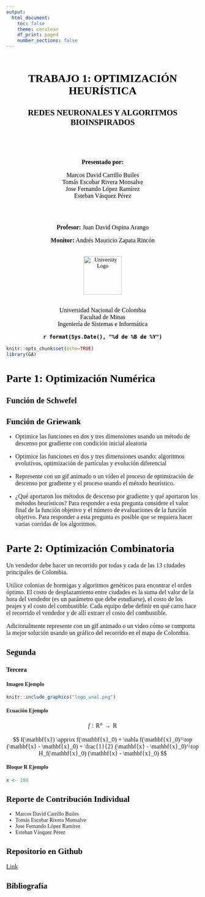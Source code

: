 ```yaml
---
output: 
  html_document:
    toc: false
    theme: cerulean
    df_print: paged
    number_sections: false
---
```

<div style="text-align: center; color: black; margin-top: 60px;">

<h1>TRABAJO 1: OPTIMIZACIÓN HEURÍSTICA</h1>
<h2>REDES NEURONALES Y ALGORITMOS BIOINSPIRADOS</h2>
<br><br><br>
<p><strong>Presentado por:</strong></p>
<p>Marcos David Carrillo Builes<br> Tomás Escobar Rivera Monsalve<br> Jose Fernando López Ramírez <br> Esteban Vásquez Pérez</p>
<br><br>
<p><strong>Profesor:</strong> Juan David Ospina Arango</p>
<p><strong>Monitor:</strong> Andrés Mauricio Zapata Rincón</p>
<br>
<img src="logo_unal.png" alt="University Logo" width="100px">
<br><br>
<p>Universidad Nacional de Colombia<br> Facultad de Minas<br> Ingeniería de Sistemas e Informática</p>
<p><strong>`r format(Sys.Date(), "%d de %B de %Y")`</strong></p>
</div>
<style>
body {
  font-family: "Georgia", serif;
  margin: 40px;
}
h1, h2, h3 {
  color: #000;
}
p {
  font-size: 16px;
}
</style>

```r
knitr::opts_chunk$set(echo=TRUE)
library(GA)
```

# Parte 1: Optimización Numérica

## Función de Schwefel

## Función de Griewank

- Optimice las funciones en dos y tres dimensiones usando un método de descenso por gradiente con condición inicial aleatoria

- Optimice las funciones en dos y tres dimensiones usando: algoritmos evolutivos, optimización de partículas y evolución diferencial

- Represente con un gif animado o un video el proceso de optimización de descenso por gradiente y el proceso usando el método heurístico.

- ¿Qué aportaron los métodos de descenso por gradiente y qué aportaron los métodos heurísticos? Para responder a esta pregunta considere el valor final de la función objetivo y el número de evaluaciones de la función objetivo. Para responder a esta pregunta es posible que se requiera hacer varias corridas de los algoritmos.


# Parte 2: Optimización Combinatoria

Un vendedor debe hacer un recorrido por todas y cada de las 13 ciudades principales de Colombia. 

Utilice colonias de hormigas y algoritmos genéticos para encontrar el orden óptimo. El costo de desplazamiento entre ciudades es la suma del valor de la hora del vendedor (es un parámetro que debe estudiarse), el costo de los peajes y el costo del combustible. Cada equipo debe definir en qué carro hace el recorrido el vendedor y de allí extraer el costo del combustible.

Adicionalmente represente con un gif animado o un video cómo se comporta la mejor solución usando un gráfico del recorrido en el mapa de Colombia.

## Segunda

### Tercera

#### Imagen Ejemplo

```r
knitr::include_graphics("logo_unal.png")
```

#### Ecuación Ejemplo

$$
f: \mathbb{R}^n \rightarrow \mathbb{R}
$$

$$
f(\mathbf{x}) \approx f(\mathbf{x}_0)
+ \nabla f(\mathbf{x}_0)^\top (\mathbf{x} - \mathbf{x}_0)
+ \frac{1}{2} (\mathbf{x} - \mathbf{x}_0)^\top H_f(\mathbf{x}_0) (\mathbf{x} - \mathbf{x}_0)
$$

\begin{equation}
  Hf(x) = 
  \begin{pmatrix}
    \frac{\partial}{\partial x_1}\nabla f^T \\
    \frac{\partial}{\partial x_2}\nabla f^T
  \end{pmatrix}
  =
  \begin{pmatrix}
    2 & 0 \\
    0 & 2
  \end{pmatrix}
\end{equation}

#### Bloque R Ejemplo

```r
x <- 100
```

## Reporte de Contribución Individual

- Marcos David Carrillo Builes
- Tomás Escobar Rivera Monsalve
- Jose Fernando López Ramírez
- Esteban Vásquez Pérez

## Repositorio en Github

[Link](https://github.com/vasquez-esteban/RNA_G4_optimizacion_heuristica)

## Bibliografía
